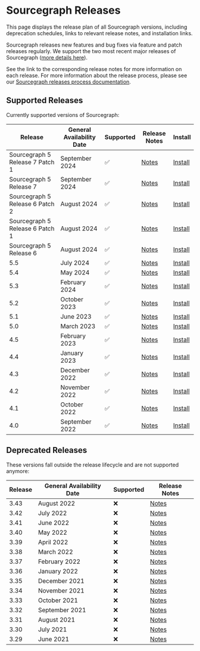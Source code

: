# Sourcegraph Releases

<p className="subtitle">This page displays the release plan of all Sourcegraph versions, including deprecation schedules, links to relevant release notes, and installation links.</p>

Sourcegraph releases new features and bug fixes via feature and patch releases regularly. We support the two most recent major releases of Sourcegraph ([more details here](https://www.notion.so/Sourcegraph-Releases-eee2a5384b0a4555adb51b439ddde35f?pvs=21)).

See the link to the corresponding release notes for more information on each release. For more information about the release process, please see our [Sourcegraph releases process documentation](https://www.notion.so/Sourcegraph-Releases-eee2a5384b0a4555adb51b439ddde35f?pvs=21).

## Supported Releases

Currently supported versions of Sourcegraph:

| **Release**                     | **General Availability Date** | **Supported** | **Release Notes**                                        | **Install**                                          |
|---------------------------------|-------------------------------|---------------|----------------------------------------------------------|------------------------------------------------------|
| Sourcegraph 5 Release 7 Patch 1 | September 2024                | ✅             | [Notes](https://sourcegraph.com/docs/CHANGELOG#v572474)  | [Install](https://sourcegraph.com/docs/admin/deploy) |
| Sourcegraph 5 Release 7         | September 2024                | ✅             | [Notes](https://sourcegraph.com/docs/CHANGELOG#v570)     | [Install](https://sourcegraph.com/docs/admin/deploy) |
| Sourcegraph 5 Release 6 Patch 2 | August 2024                   | ✅             | [Notes](https://sourcegraph.com/docs/CHANGELOG#v562535)  | [Install](https://sourcegraph.com/docs/admin/deploy) |
| Sourcegraph 5 Release 6 Patch 1 | August 2024                   | ✅             | [Notes](https://sourcegraph.com/docs/CHANGELOG#v56185)   | [Install](https://sourcegraph.com/docs/admin/deploy) |
| Sourcegraph 5 Release 6         | August 2024                   | ✅             | [Notes](https://sourcegraph.com/docs/CHANGELOG#v560)     | [Install](https://sourcegraph.com/docs/admin/deploy) |
| 5.5                             | July 2024                     | ✅             | [Notes](https://sourcegraph.com/docs/CHANGELOG#v553956)  | [Install](https://sourcegraph.com/docs/admin/deploy) |
| 5.4                             | May 2024                      | ✅             | [Notes](https://sourcegraph.com/docs/CHANGELOG#v547765)  | [Install](https://sourcegraph.com/docs/admin/deploy) |
| 5.3                             | February 2024                 | ✅             | [Notes](https://sourcegraph.com/docs/CHANGELOG#v5312303) | [Install](https://sourcegraph.com/docs/admin/deploy) |
| 5.2                             | October 2023                  | ✅             | [Notes](https://sourcegraph.com/docs/CHANGELOG#v527)     | [Install](https://sourcegraph.com/docs/admin/deploy) |
| 5.1                             | June 2023                     | ✅             | [Notes](https://sourcegraph.com/docs/CHANGELOG#v519)     | [Install](https://sourcegraph.com/docs/admin/deploy) |
| 5.0                             | March 2023                    | ✅             | [Notes](https://sourcegraph.com/docs/CHANGELOG#v506)     | [Install](https://sourcegraph.com/docs/admin/deploy) |
| 4.5                             | February 2023                 | ✅             | [Notes](https://sourcegraph.com/docs/CHANGELOG#v451)     | [Install](https://sourcegraph.com/docs/admin/deploy) |
| 4.4                             | January 2023                  | ✅             | [Notes](https://sourcegraph.com/docs/CHANGELOG#v442)     | [Install](https://sourcegraph.com/docs/admin/deploy) |
| 4.3                             | December 2022                 | ✅             | [Notes](https://sourcegraph.com/docs/CHANGELOG#v431)     | [Install](https://sourcegraph.com/docs/admin/deploy) |
| 4.2                             | November 2022                 | ✅             | [Notes](https://sourcegraph.com/docs/CHANGELOG#v421)     | [Install](https://sourcegraph.com/docs/admin/deploy) |
| 4.1                             | October 2022                  | ✅             | [Notes](https://sourcegraph.com/docs/CHANGELOG#v413)     | [Install](https://sourcegraph.com/docs/admin/deploy) |
| 4.0                             | September 2022                | ✅             | [Notes](https://sourcegraph.com/docs/CHANGELOG#v401)     | [Install](https://sourcegraph.com/docs/admin/deploy) |

## Deprecated Releases

These versions fall outside the release lifecycle and are not supported anymore:

| **Release** | **General Availability Date** | **Supported** | **Release Notes**                                                               |
|-------------|-------------------------------|---------------|---------------------------------------------------------------------------------|
| 3.43        | August 2022                   | ❌             | [Notes](https://github.com/sourcegraph/sourcegraph/blob/main/CHANGELOG.md#3432) |
| 3.42        | July 2022                     | ❌             | [Notes](https://github.com/sourcegraph/sourcegraph/blob/main/CHANGELOG.md#3422) |
| 3.41        | June 2022                     | ❌             | [Notes](https://github.com/sourcegraph/sourcegraph/blob/main/CHANGELOG.md#3422) |
| 3.40        | May 2022                      | ❌             | [Notes](https://github.com/sourcegraph/sourcegraph/blob/main/CHANGELOG.md#3402) |
| 3.39        | April 2022                    | ❌             | [Notes](https://github.com/sourcegraph/sourcegraph/blob/main/CHANGELOG.md#3391) |
| 3.38        | March 2022                    | ❌             | [Notes](https://github.com/sourcegraph/sourcegraph/blob/main/CHANGELOG.md#3391) |
| 3.37        | February 2022                 | ❌             | [Notes](https://github.com/sourcegraph/sourcegraph/blob/main/CHANGELOG.md#3391) |
| 3.36        | January 2022                  | ❌             | [Notes](https://github.com/sourcegraph/sourcegraph/blob/main/CHANGELOG.md#3363) |
| 3.35        | December 2021                 | ❌             | [Notes](https://github.com/sourcegraph/sourcegraph/blob/main/CHANGELOG.md#3352) |
| 3.34        | November 2021                 | ❌             | [Notes](https://github.com/sourcegraph/sourcegraph/blob/main/CHANGELOG.md#3352) |
| 3.33        | October 2021                  | ❌             | [Notes](https://github.com/sourcegraph/sourcegraph/blob/main/CHANGELOG.md#3332) |
| 3.32        | September 2021                | ❌             | [Notes](https://github.com/sourcegraph/sourcegraph/blob/main/CHANGELOG.md#3321) |
| 3.31        | August 2021                   | ❌             | [Notes](https://github.com/sourcegraph/sourcegraph/blob/main/CHANGELOG.md#3321) |
| 3.30        | July 2021                     | ❌             | [Notes](https://github.com/sourcegraph/sourcegraph/blob/main/CHANGELOG.md#3321) |
| 3.29        | June 2021                     | ❌             | [Notes](https://github.com/sourcegraph/sourcegraph/blob/main/CHANGELOG.md#3321) |
